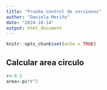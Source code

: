 ```yaml
---
title: "Prueba control de versiones"
author: "Daniela Meriño"
date: "2024-10-14"
output: html_document
---
```


```r
knitr::opts_chunk$set(echo = TRUE)
```

## Calcular area circulo

```r
r<-0.5
area<-pi*r^2
```


